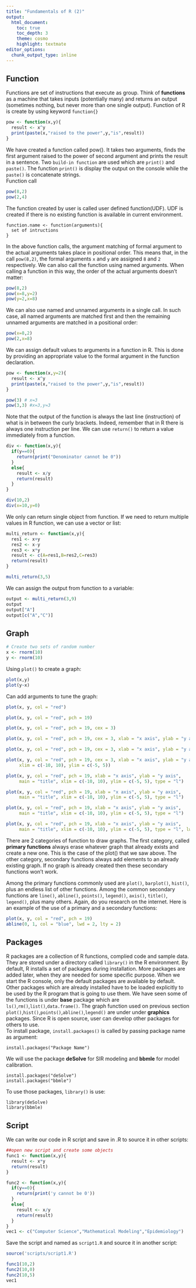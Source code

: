 ```yaml
---
title: "Fundamentals of R (2)"
output: 
  html_document:
    toc: true
    toc_depth: 3
    theme: cosmo
    highlight: textmate
editor_options: 
  chunk_output_type: inline
---
```

## Function
Functions are set of instructions that execute as group. Think of **functions** as a machine that takes inputs (potentially many) and returns an output (sometimes nothing, but never more than one single output). Function of R is create by using keyword ```function{}```
```r
pow <- function(x,y){
  result <- x^y
  print(paste(x,"raised to the power",y,"is",result))
}
```
We have created a function called pow(). It takes two arguments, finds the first argument raised to the power of second argument and prints the result in a sentence. Two ```build-in function``` are used which are ```print()``` and ```paste()```. The function ```print()``` is display the output on the console while the ```paste()``` is concatenate strings.  
Function call
```r
pow(8,2)
pow(2,4)
```
The function created by user is called user defined function(UDF). UDF is created if there is no existing function is available in current environment.
```
function.name <- function(arguments){
  set of intructions
}
```
In the above function calls, the argument matching of formal argument to the actual arguments takes place in positional order. This means that, in the call ```pow(8,2)```, the formal arguments ```x``` and ```y``` are assigned ```8``` and ```2``` respectively. We can also call the function using named arguments. When calling a function in this way, the order of the actual arguments doesn't matter:
```r
pow(8,2)
pow(x=8,y=2)
pow(y=2,x=8)
```
We can also use named and unnamed arguments in a single call. In such case, all named arguments are matched first and then the remaining unnamed arguments are matched in a positional order:
```r
pow(x=8,2)
pow(2,x=8)
```
We can assign default values to arguments in a function in R. This is done by providing an appropriate value to the formal argument in the function declaration.
```r
pow <- function(x,y=2){
  result <- x^y
  print(paste(x,"raised to the power",y,"is",result))
}
```
```r
pow(3) # x=3
pow(3,3) #x=3,y=3
```
Note that the output of the function is always the last line (instruction) of what is in between the curly brackets. Indeed, remember that in R there is always one instruction per line. We can use ```return()``` to return a value immediately from a function.
```r
div <- function(x,y){
  if(y==0){
    return(print("Denominator cannot be 0"))
  }
  else{
    result <- x/y
    return(result)
  }
}
```

```r
div(10,2)
div(x=10,y=0)
```
We only can return single object from function. If we need to return multiple values in R function, we can use a vector or list:
```r
multi_return <- function(x,y){
  res1 <- x+y
  res2 <- x-y
  res3 <- x*y
  result <- c(A=res1,B=res2,C=res3)
  return(result)
}
```

```r
multi_return(3,5)
```
We can assign the output from function to a variable:
```r
output <- multi_return(3,9)
output
output["A"]
output[c("A","C")]
```

## Graph
```r
# Create two sets of random number
x <- rnorm(10)
y <- rnorm(10)
```
Using ```plot()``` to create a graph:
```r
plot(x,y)
plot(y~x)
```
Can add arguments to tune the graph:
```r
plot(x, y, col = "red")
```
```r
plot(x, y, col = "red", pch = 19)
```
```r
plot(x, y, col = "red", pch = 19, cex = 3)
```
```r
plot(x, y, col = "red", pch = 19, cex = 3, xlab = "x axis", ylab = "y axis")
```
```r
plot(x, y, col = "red", pch = 19, cex = 3, xlab = "x axis", ylab = "y axis", main = "title")
```
```r
plot(x, y, col = "red", pch = 19, cex = 3, xlab = "x axis", ylab = "y axis",main = "title", 
     xlim = c(-10, 10), ylim = c(-5, 5))
```
```r
plot(x, y, col = "red", pch = 19, xlab = "x axis", ylab = "y axis", 
     main = "title", xlim = c(-10, 10), ylim = c(-5, 5), type = "l")
```
```r
plot(x, y, col = "red", pch = 19, xlab = "x axis", ylab = "y axis", 
     main = "title", xlim = c(-10, 10), ylim = c(-5, 5), type = "l")
```
```r
plot(x, y, col = "red", pch = 19, xlab = "x axis", ylab = "y axis", 
     main = "title", xlim = c(-10, 10), ylim = c(-5, 5), type = "l")
```
```r
plot(x, y, col = "red", pch = 19, xlab = "x axis", ylab = "y axis", 
     main = "title", xlim = c(-10, 10), ylim = c(-5, 5), type = "l", lwd = 3)
```

There are 2 categories of function to draw graphs. The first category, called **primary functions** always erase whatever graph that already exists and create a new one. This is the case of the plot() that we saw above. The other category, secondary functions always add elements to an already existing graph. If no graph is already created then these secondary functions won't work.

Among the primary functions commonly used are ```plot()```, ```barplot()```, ```hist()```, plus an endless list of other functions. Among the common secondary functions are ```line()```, ```abline()```, ```points()```, ```legend()```, ```axis()```, ```title()```, ```legend()```, plus many others. Again, do you research on the internet. Here is an example of the use of a primary and a secondary functions:
```r
plot(x, y, col = "red", pch = 19)
abline(0, 1, col = "blue", lwd = 2, lty = 2)
```

## Packages
R packages are a collection of R functions, complied code and sample data. They are stored under a directory called ```library()``` in the R environment. By default, R installs a set of packages during installation. More packages are added later, when they are needed for some specific purpose. When we start the R console, only the default packages are available by default. Other packages which are already installed have to be loaded explicitly to be used by the R program that is going to use them. We have seen some of the functions is under **base** package which are ```ls()```,```rm()```,```list()```,```data.frame()```. The graph function used on previous section ```plot()```,```hist()```,```points()```,```abline()```,```legend()``` are under under **graphics** packages. Since R is open source, user can develop other packages for others to use.  
To install package, ```install.packages()``` is called by passing package name as argument:
```
install.packages("Package Name")
```
We will use the package **deSolve** for SIR modeling and **bbmle** for model calibration.
```
install.packages("deSolve")
install.packages("bbmle")
```
To use those packages, ```library()``` is use:
```
library(deSolve)
library(bbmle)
```
## Script 
We can write our code in R script and save in .R to source it in other scripts:
```r
##open new script and create some objects
func1 <- function(x,y){
  result <- x*y
  return(result)
}

func2 <- function(x,y){
  if(y==0){
    return(print('y cannot be 0'))
  }
  else{
    result <- x/y
    return(result)
  }
}
vec1 <- c("Computer Science","Mathematical Modeling","Epidemiology")
```
Save the script and named as ```script1.R``` and source it in another script:
```r
source('scripts/script1.R')

func1(10,2)
func2(10,0)
func2(10,5)
vec1
```